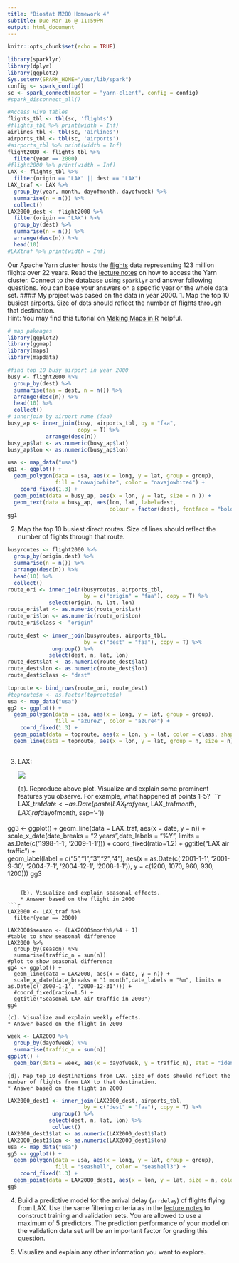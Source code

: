 ```yaml
---
title: "Biostat M280 Homework 4"
subtitle: Due Mar 16 @ 11:59PM
output: html_document
---
```


```r
knitr::opts_chunk$set(echo = TRUE)
```

```r
library(sparklyr)
library(dplyr)
library(ggplot2)
Sys.setenv(SPARK_HOME="/usr/lib/spark")
config <- spark_config()
sc <- spark_connect(master = "yarn-client", config = config)
#spark_disconnect_all()
```

```r
#Access Hive tables
flights_tbl <- tbl(sc, 'flights')
#flights_tbl %>% print(width = Inf)
airlines_tbl <- tbl(sc, 'airlines')
airports_tbl <- tbl(sc, 'airports')
#airports_tbl %>% print(width = Inf)
flight2000 <- flights_tbl %>% 
  filter(year == 2000)
#flight2000 %>% print(width = Inf)
LAX <- flights_tbl %>% 
  filter(origin == "LAX" || dest == "LAX") 
LAX_traf <- LAX %>% 
  group_by(year, month, dayofmonth, dayofweek) %>%
  summarise(n = n()) %>%
  collect()
LAX2000_dest <- flight2000 %>%
  filter(origin == "LAX") %>%
  group_by(dest) %>%
  summarise(n = n()) %>%
  arrange(desc(n)) %>%
  head(10)
#LAXtraf %>% print(width = Inf)
```

Our Apache Yarn cluster hosts the [flights](http://stat-computing.org/dataexpo/2009/the-data.html) data representing 123 million flights over 22 years. Read the [lecture notes](http://hua-zhou.github.io/teaching/biostatm280-2018winter/slides/12-sparklyr/sparklyr-flights.html) on how to access the Yarn cluster. Connect to the database using `sparklyr` and answer following questions. You can base your answers on a specific year or the whole data set.
#### My project was based on the data in year 2000.
1. Map the top 10 busiest airports. Size of dots should reflect the number of flights through that destination.  
Hint: You may find this tutorial on [Making Maps in R](http://eriqande.github.io/rep-res-web/lectures/making-maps-with-R.html) helpful.
```r
# map pakeages 
library(ggplot2)
library(ggmap)
library(maps)
library(mapdata)

#find top 10 busy airport in year 2000
busy <- flight2000 %>%
  group_by(dest) %>% 
  summarise(faa = dest, n = n()) %>% 
  arrange(desc(n)) %>%
  head(10) %>% 
  collect()
# innerjoin by airport name (faa)
busy_ap <- inner_join(busy, airports_tbl, by = "faa", 
                      copy = T) %>%
            arrange(desc(n))
busy_ap$lat <- as.numeric(busy_ap$lat)
busy_ap$lon <- as.numeric(busy_ap$lon)

usa <- map_data("usa")
gg1 <- ggplot() + 
  geom_polygon(data = usa, aes(x = long, y = lat, group = group),
               fill = "navajowhite", color = "navajowhite4") + 
    coord_fixed(1.3) + 
  geom_point(data = busy_ap, aes(x = lon, y = lat, size = n )) + 
  geom_text(data = busy_ap, aes(lon, lat, label=dest,
                                colour = factor(dest), fontface = "bold"))
gg1
```

2. Map the top 10 busiest direct routes. Size of lines should reflect the number of flights through that route.
```r
busyroutes <- flight2000 %>%
  group_by(origin,dest) %>% 
  summarise(n = n()) %>% 
  arrange(desc(n)) %>%
  head(10) %>% 
  collect()
route_ori <- inner_join(busyroutes, airports_tbl,  
                        by = c("origin" = "faa"), copy = T) %>%
             select(origin, n, lat, lon)
route_ori$lat <- as.numeric(route_ori$lat)
route_ori$lon <- as.numeric(route_ori$lon)
route_ori$class <- "origin"

route_dest <- inner_join(busyroutes, airports_tbl,  
                        by = c("dest" = "faa"), copy = T) %>%
              ungroup() %>%
             select(dest, n, lat, lon)
route_dest$lat <- as.numeric(route_dest$lat)
route_dest$lon <- as.numeric(route_dest$lon)
route_dest$class <- "dest"

toproute <- bind_rows(route_ori, route_dest) 
#toproute$n <- as.factor(toproute$n)
usa <- map_data("usa")
gg2 <- ggplot() + 
  geom_polygon(data = usa, aes(x = long, y = lat, group = group),
               fill = "azure2", color = "azure4") + 
    coord_fixed(1.3) + 
  geom_point(data = toproute, aes(x = lon, y = lat, color = class, shape = class)) + 
  geom_line(data = toproute, aes(x = lon, y = lat, group = n, size = n))
  
```

3. LAX:
  
    <p align="center">
    ![](./lax-by-day-98-08.png)
    </p>

    (a). Reproduce above plot. Visualize and explain some prominent features you observe. For example, what happened at points 1-5?
```r
LAX_traf$date <- as.Date(paste(LAX_traf$year, LAX_traf$month, LAX_traf$dayofmonth, sep='-'))

gg3 <- ggplot() +
  geom_line(data = LAX_traf, aes(x = date, y = n)) + 
  scale_x_date(date_breaks = "2 years",date_labels = "%Y", limits = as.Date(c('1998-1-1', '2009-1-1'))) +
  coord_fixed(ratio=1.2) +
  ggtitle("LAX air traffic") +  
  geom_label(label = c("5","1","3","2","4"), 
             aes(x = as.Date(c('2001-1-1', '2001-9-30', '2004-7-1', '2004-12-1', '2008-1-1')), 
             y = c(1200, 1070, 960, 930, 1200)))
gg3
```

    (b). Visualize and explain seasonal effects.
    * Answer based on the flight in 2000
```r
LAX2000 <- LAX_traf %>% 
  filter(year == 2000)

LAX2000$season <- (LAX2000$month%/%4 + 1)
#table to show seasonal difference
LAX2000 %>% 
  group_by(season) %>%
  summarise(traffic_n = sum(n))
#plot to show seasonal difference
gg4 <- ggplot() +
  geom_line(data = LAX2000, aes(x = date, y = n)) + 
  scale_x_date(date_breaks = "1 month",date_labels = "%m", limits = as.Date(c('2000-1-1', '2000-12-31'))) +
  #coord_fixed(ratio=1.5) +
  ggtitle("Seasonal LAX air traffic in 2000")
gg4
```
  
    (c). Visualize and explain weekly effects.
    * Answer based on the flight in 2000
```r
week <- LAX2000 %>%
  group_by(dayofweek) %>%
  summarise(traffic_n = sum(n))
ggplot() +
  geom_bar(data = week, aes(x = dayofweek, y = traffic_n), stat = "identity")
```
  
    (d). Map top 10 destinations from LAX. Size of dots should reflect the number of flights from LAX to that destination.
    * Answer based on the flight in 2000
```r
LAX2000_dest1 <- inner_join(LAX2000_dest, airports_tbl,  
                        by = c("dest" = "faa"), copy = T) %>%
              ungroup() %>%
             select(dest, n, lat, lon) %>%
              collect()
LAX2000_dest1$lat <- as.numeric(LAX2000_dest1$lat)
LAX2000_dest1$lon <- as.numeric(LAX2000_dest1$lon)
usa <- map_data("usa")
gg5 <- ggplot() + 
  geom_polygon(data = usa, aes(x = long, y = lat, group = group),
               fill = "seashell", color = "seashell3") + 
    coord_fixed(1.3) + 
  geom_point(data = LAX2000_dest1, aes(x = lon, y = lat, size = n, colour = dest))
gg5
```
  
4. Build a predictive model for the arrival delay (`arrdelay`) of flights flying from LAX. Use the same filtering criteria as in the [lecture notes](http://hua-zhou.github.io/teaching/biostatm280-2018winter/slides/12-sparklyr/sparklyr-flights.html) to construct training and validation sets. You are allowed to use a maximum of 5 predictors. The prediction performance of your model on the validation data set will be an important factor for grading this question.
    
5. Visualize and explain any other information you want to explore.
  